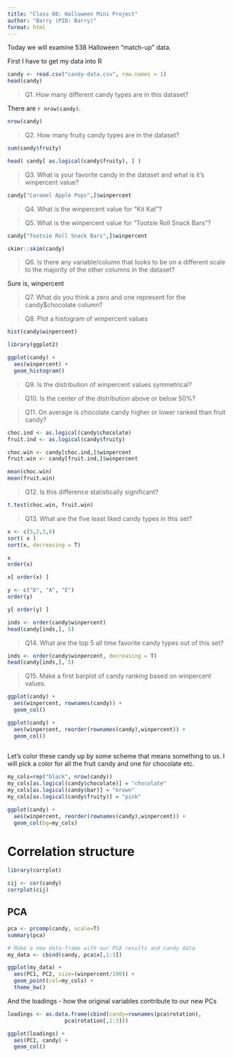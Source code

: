 ```yaml
---
title: "Class 08: Halloween Mini Project"
author: "Barry (PID: Barry)"
format: html
---
```


Today we will examine 538 Halloween "match-up" data.

First I have to get my data into R

```r
candy <- read.csv("candy-data.csv", row.names = 1)
head(candy)
```


> Q1. How many different candy types are in this dataset?

There are `r nrow(candy)`.

```r
nrow(candy)
```

> Q2. How many fruity candy types are in the dataset?

```r
sum(candy$fruity)
```

```r
head( candy[ as.logical(candy$fruity), ] )
```

> Q3. What is your favorite candy in the dataset and what is it’s winpercent value?

```r
candy["Caramel Apple Pops",]$winpercent
```
> Q4. What is the winpercent value for “Kit Kat”?

> Q5. What is the winpercent value for “Tootsie Roll Snack Bars”?

```r
candy["Tootsie Roll Snack Bars",]$winpercent
```
```r
skimr::skim(candy)
```

> Q6. Is there any variable/column that looks to be on a different scale to the majority of the other columns in the dataset?

Sure is, winpercent

> Q7. What do you think a zero and one represent for the candy$chocolate column?

> Q8. Plot a histogram of winpercent values


```r
hist(candy$winpercent)
```

```r
library(ggplot2)

ggplot(candy) +
  aes(winpercent) +
  geom_histogram()

```



> Q9. Is the distribution of winpercent values symmetrical?


> Q10. Is the center of the distribution above or below 50%?

> Q11. On average is chocolate candy higher or lower ranked than fruit candy?

```r
choc.ind <- as.logical(candy$chocolate)
fruit.ind <- as.logical(candy$fruity)

choc.win <- candy[choc.ind,]$winpercent
fruit.win <- candy[fruit.ind,]$winpercent
```

```r
mean(choc.win)
mean(fruit.win)

```

> Q12. Is this difference statistically significant?

```r
t.test(choc.win, fruit.win)

```

> Q13. What are the five least liked candy types in this set?

```r
x <- c(5,2,3,6)
sort( x )
sort(x, decreasing = T)
```


```r
x
order(x)
```

```r
x[ order(x) ]
```


```r
y <- c("D", "A", "E")
order(y)
```
```r
y[ order(y) ]
```

```r
inds <- order(candy$winpercent)
head(candy[inds,], 5)
```

> Q14. What are the top 5 all time favorite candy types out of this set?

```r
inds <- order(candy$winpercent, decreasing = T)
head(candy[inds,], 5)

```

> Q15. Make a first barplot of candy ranking based on winpercent values.


```r
ggplot(candy) +
  aes(winpercent, rownames(candy)) +
  geom_col()
```


```r
ggplot(candy) +
  aes(winpercent, reorder(rownames(candy),winpercent)) +
  geom_col()
  
```

Let's color these candy up by some scheme that means something to us. I will pick a color for all the fruit candy and one for chocolate etc.

```r
my_cols=rep("black", nrow(candy))
my_cols[as.logical(candy$chocolate)] = "chocolate"
my_cols[as.logical(candy$bar)] = "brown"
my_cols[as.logical(candy$fruity)] = "pink"

ggplot(candy) +
  aes(winpercent, reorder(rownames(candy),winpercent)) +
  geom_col(bg=my_cols)

```


#  Correlation structure

```r
library(corrplot)

cij <- cor(candy)
corrplot(cij)
```

## PCA

```r
pca <- prcomp(candy, scale=T)
summary(pca)
```

```r
# Make a new data-frame with our PCA results and candy data
my_data <- cbind(candy, pca$x[,1:3])

ggplot(my_data) +
  aes(PC1, PC2, size=(winpercent/100)) +
  geom_point(col=my_cols) +
  theme_bw()


```

And the loadings - how the original variables contribute to our new PCs

```r
loadings <- as.data.frame(cbind(candy=rownames(pca$rotation),
                  pca$rotation[,1:3]))

ggplot(loadings) +
  aes(PC1, candy) +
  geom_col()
```

